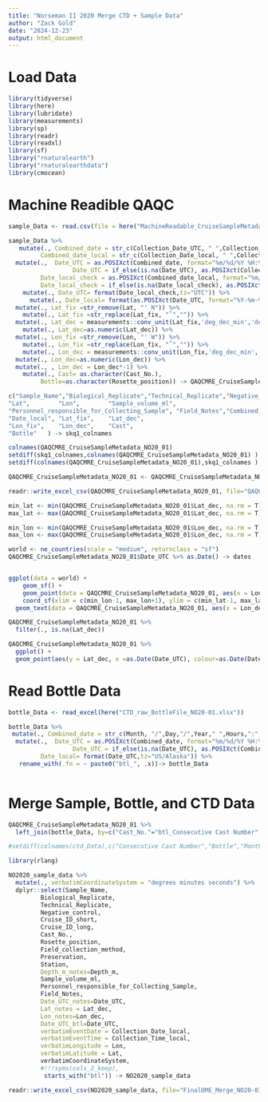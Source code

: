 ```yaml
---
title: "Norseman II 2020 Merge CTD + Sample Data"
author: "Zack Gold"
date: "2024-12-23"
output: html_document
---
```

# Load Data

```r
library(tidyverse)
library(here)
library(lubridate)
library(measurements)
library(sp)
library(readr)
library(readxl)
library(sf)
library("rnaturalearth")
library("rnaturalearthdata")
library(cmocean)
```

# Machine Readible QAQC


```r

sample_Data <- read.csv(file = here("MachineReadable_CruiseSampleMetadata_NO20-01.csv"), header=T,fileEncoding="UTF-8")

sample_Data %>% 
   mutate(., Combined_date = str_c(Collection_Date_UTC, " ",Collection_Time_UTC),
         Combined_date_local = str_c(Collection_Date_local, " ",Collection_Time_local)) %>% 
  mutate(.,  Date_UTC = as.POSIXct(Combined_date, format="%m/%d/%Y %H:%M", tz="UTC"),
                  Date_UTC = if_else(is.na(Date_UTC), as.POSIXct(Collection_Date_UTC, format="%m/%d/%Y", tz="UTC"), Date_UTC ), 
         Date_local_check = as.POSIXct(Combined_date_local, format="%m/%d/%Y %H:%M", tz="US/Alaska"),
         Date_local_check = if_else(is.na(Date_local_check), as.POSIXct(Combined_date_local, format="%m/%d/%y", tz="US/Alaska"), Date_local_check )) %>% 
    mutate(., Date_UTC= format(Date_local_check,tz="UTC")) %>% 
      mutate(., Date_local= format(as.POSIXct(Date_UTC, format="%Y-%m-%d %H:%M", tz="UTC"),tz="US/Alaska") ) %>% 
  mutate(., Lat_fix =str_remove(Lat, "' N")) %>% 
    mutate(., Lat_fix =str_replace(Lat_fix, "˚","")) %>% 
  mutate(., Lat_dec = measurements::conv_unit(Lat_fix,'deg_dec_min','dec_deg')) %>% 
    mutate(., Lat_dec=as.numeric(Lat_dec)) %>% 
  mutate(., Lon_fix =str_remove(Lon, "' W")) %>% 
    mutate(., Lon_fix =str_replace(Lon_fix, "˚","")) %>%
    mutate(., Lon_dec = measurements::conv_unit(Lon_fix,'deg_dec_min','dec_deg')) %>% 
  mutate(., Lon_dec=as.numeric(Lon_dec)) %>% 
  mutate(., , Lon_dec = Lon_dec*-1) %>% 
    mutate(., Cast= as.character(Cast_No.),
         Bottle=as.character(Rosette_position)) -> QAQCMRE_CruiseSampleMetadata_NO20_01

c("Sample_Name","Biological_Replicate","Technical_Replicate","Negative_control",    "Cruise_ID_short",     "Cruise_ID_long",     "Collection_Date_UTC", "Collection_Date_local","Collection_Time_UTC","Collection_Time_local"                   ,"Field_Sample_Name",   "Cast_No.",  "Rosette_position",    "Field_collection_method"       ,"Preservation",       "Area.within.region",  "Station",    "Depth_m",   
"Lat",        "Lon",        "Sample_volume_ml",   
"Personnel_responsible_for_Collecting_Sample", "Field_Notes","Combined_date",      "Combined_date_local", "Date_UTC",   "Date_local_check",   
"Date_local", "Lat_fix",    "Lat_dec",   
"Lon_fix",    "Lon_dec",    "Cast",      
"Bottle"   ) -> skq1_colnames

colnames(QAQCMRE_CruiseSampleMetadata_NO20_01)
setdiff(skq1_colnames,colnames(QAQCMRE_CruiseSampleMetadata_NO20_01) )
setdiff(colnames(QAQCMRE_CruiseSampleMetadata_NO20_01),skq1_colnames )

QAQCMRE_CruiseSampleMetadata_NO20_01 <- QAQCMRE_CruiseSampleMetadata_NO20_01[, skq1_colnames]

readr::write_excel_csv(QAQCMRE_CruiseSampleMetadata_NO20_01, file="QAQCMRE_CruiseSampleMetadata_NO20-01.csv")
```


```r

min_lat <- min(QAQCMRE_CruiseSampleMetadata_NO20_01$Lat_dec, na.rm = T)
max_lat <- max(QAQCMRE_CruiseSampleMetadata_NO20_01$Lat_dec, na.rm = T)

min_lon <- min(QAQCMRE_CruiseSampleMetadata_NO20_01$Lon_dec, na.rm = T)
max_lon <- max(QAQCMRE_CruiseSampleMetadata_NO20_01$Lon_dec, na.rm = T)

world <- ne_countries(scale = "medium", returnclass = "sf")
QAQCMRE_CruiseSampleMetadata_NO20_01$Date_UTC %>% as.Date() -> dates


ggplot(data = world) +
    geom_sf() +
    geom_point(data = QAQCMRE_CruiseSampleMetadata_NO20_01, aes(x = Lon_dec, y = Lat_dec, colour=as.Date(Date_UTC)), size=2) +
    coord_sf(xlim = c(min_lon-1, max_lon+1), ylim = c(min_lat-1, max_lat+1), expand = FALSE) +theme_bw() +xlab("Longitude") +ylab("Latitude") +
  geom_text(data = QAQCMRE_CruiseSampleMetadata_NO20_01, aes(x = Lon_dec, y = Lat_dec, label=Station),size = 2, colour="black") + scale_color_cmocean(labels=dates, breaks=dates, name ="tempo", start = 0.1, end=0.5) +labs(colour="Date")


```

```r
QAQCMRE_CruiseSampleMetadata_NO20_01 %>% 
  filter(., is.na(Lat_dec))
```
```r
QAQCMRE_CruiseSampleMetadata_NO20_01 %>% 
  ggplot() +
  geom_point(aes(y = Lat_dec, x =as.Date(Date_UTC), colour=as.Date(Date_UTC)), size=2) + scale_color_cmocean(labels=dates, breaks=dates, name ="tempo", start = 0.1, end=0.5) +labs(colour="Date") +scale_x_date(date_labels = "%b %d %Y")
```
# Read Bottle Data

```r
bottle_Data <- read_excel(here("CTD_raw_BottleFile_NO20-01.xlsx"))

```

```r

bottle_Data %>% 
 mutate(., Combined_date = str_c(Month, "/",Day,"/",Year," ",Hours,":",Minutes,":",Seconds)) %>% 
  mutate(.,  Date_UTC = as.POSIXct(Combined_date, format="%m/%d/%Y %H:%M:%S", tz="UTC"),
                  Date_UTC = if_else(is.na(Date_UTC), as.POSIXct(Combined_date, format="%m/%d/%y", tz="UTC"), Date_UTC ), 
         Date_local= format(Date_UTC,tz="US/Alaska")) %>% 
   rename_with(.fn = ~ paste0("btl_", .x))-> bottle_Data
  
```


# Merge Sample, Bottle, and CTD Data

```r
QAQCMRE_CruiseSampleMetadata_NO20_01 %>% 
  left_join(bottle_Data, by=c("Cast_No."="btl_Consecutive Cast Number","Rosette_position"="btl_Bottle")) -> NO2020_sample_data

#setdiff(colnames(ctd_Data),c("Consecutive Cast Number","Bottle","Month","Day","Year","Hours","Minutes","Seconds","Combined_date","Date_local")) -> cols_2_keep

library(rlang)

NO2020_sample_data %>% 
  mutate(., verbatimCoordinateSystem = "degrees minutes seconds") %>%
  dplyr::select(Sample_Name, 
         Biological_Replicate,
         Technical_Replicate,
         Negative_control, 
         Cruise_ID_short, 
         Cruise_ID_long,
         Cast_No.,
         Rosette_position,
         Field_collection_method,
         Preservation,
         Station,
         Depth_m_notes=Depth_m,
         Sample_volume_ml,
         Personnel_responsible_for_Collecting_Sample,
         Field_Notes,
         Date_UTC_notes=Date_UTC,
         Lat_notes = Lat_dec,
         Lon_notes=Lon_dec,
         Date_UTC_btl=Date_UTC,
         verbatimEventDate = Collection_Date_local,
         verbatimEventTime = Collection_Time_local,
         verbatimLongitude = Lon,
         verbatimLatitude = Lat,
         verbatimCoordinateSystem,
         #!!!syms(cols_2_keep),
          starts_with("btl")) -> NO2020_sample_data

readr::write_excel_csv(NO2020_sample_data, file="FinalOME_Merge_NO20-01.csv")
```

